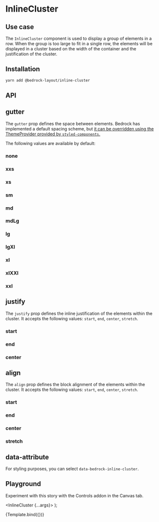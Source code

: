 

<Meta title="Spacer Components/InlineCluster" component={InlineCluster} />

# InlineCluster

## Use case

The `InlineCluster` component is used to display a group of elements in a row. When the group is too large to fit in a single row, the elements will be displayed in a cluster based on the width of the container and the justification of the cluster.

## Installation

```bash
yarn add @bedrock-layout/inline-cluster
```

## API

<Story name="API" argTypes={argTypes} />

<ArgsTable story="API" />

## gutter

The `gutter` prop defines the space between elements. Bedrock has implemented a default spacing scheme, but [it can be overridden using the ThemeProvider provided by `styled-components`.](/docs/spacing--page#integrating-with-your-design-system)

The following values are available by default:

<Canvas withSource="open">
  <Story name="gutter">
    <h3>none</h3>
    <InlineCluster gutter="none">
      <Box widthLevel={5} />
      <Box widthLevel={0.5} />
      <Box />
      <Box widthLevel={4} />
    </InlineCluster>
    <h3>xxs</h3>
    <InlineCluster gutter="xxs">
      <Box widthLevel={5} />
      <Box widthLevel={0.5} />
      <Box />
      <Box widthLevel={4} />
    </InlineCluster>
    <h3>xs</h3>
    <InlineCluster gutter="xs">
      <Box widthLevel={5} />
      <Box widthLevel={0.5} />
      <Box />
      <Box widthLevel={4} />
    </InlineCluster>
    <h3>sm</h3>
    <InlineCluster gutter="sm">
      <Box widthLevel={5} />
      <Box widthLevel={0.5} />
      <Box />
      <Box widthLevel={4} />
    </InlineCluster>
    <h3>md</h3>
    <InlineCluster gutter="md">
      <Box widthLevel={5} />
      <Box widthLevel={0.5} />
      <Box />
      <Box widthLevel={4} />
    </InlineCluster>
    <h3>mdLg</h3>
    <InlineCluster gutter="mdLg">
      <Box widthLevel={5} />
      <Box widthLevel={0.5} />
      <Box />
      <Box widthLevel={4} />
    </InlineCluster>
    <h3>lg</h3>
    <InlineCluster gutter="lg">
      <Box widthLevel={5} />
      <Box widthLevel={0.5} />
      <Box />
      <Box widthLevel={4} />
    </InlineCluster>
    <h3>lgXl</h3>
    <InlineCluster gutter="lgXl">
      <Box widthLevel={5} />
      <Box widthLevel={0.5} />
      <Box />
      <Box widthLevel={4} />
    </InlineCluster>
    <h3>xl</h3>
    <InlineCluster gutter="xl">
      <Box widthLevel={5} />
      <Box widthLevel={0.5} />
      <Box />
      <Box widthLevel={4} />
    </InlineCluster>
    <h3>xlXXl</h3>
    <InlineCluster gutter="xlXXl">
      <Box widthLevel={5} />
      <Box widthLevel={0.5} />
      <Box />
      <Box widthLevel={4} />
    </InlineCluster>
    <h3>xxl</h3>
    <InlineCluster gutter="xxl">
      <Box widthLevel={5} />
      <Box widthLevel={0.5} />
      <Box />
      <Box widthLevel={4} />
    </InlineCluster>
  </Story>
</Canvas>

## justify

The `justify` prop defines the inline justification of the elements within the cluster. It accepts the following values: `start`, `end`, `center`, `stretch`.

<Canvas withSource="open">
  <Story name="justify">
    <h3>start</h3>
    <InlineCluster justify="start" gutter="xl">
      <Box widthLevel={5} />
      <Box widthLevel={0.5} />
      <Box />
      <Box widthLevel={4} />
    </InlineCluster>
    <h3>end</h3>
    <InlineCluster justify="end" gutter="xl">
      <Box widthLevel={5} />
      <Box widthLevel={0.5} />
      <Box />
      <Box widthLevel={4} />
    </InlineCluster>
    <h3>center</h3>
    <InlineCluster justify="center" gutter="xl">
      <Box widthLevel={5} />
      <Box widthLevel={0.5} />
      <Box />
      <Box widthLevel={4} />
    </InlineCluster>
  </Story>
</Canvas>

## align

The `align` prop defines the block alignment of the elements within the cluster. It accepts the following values: `start`, `end`, `center`, `stretch`.

<Canvas withSource="open">
  <Story name="align">
    <h3>start</h3>
    <InlineCluster align="start" gutter="xl">
      <Box style={{ height: 200 }} widthLevel={5} />
      <Box widthLevel={0.5} />
      <Box />
    </InlineCluster>
    <h3>end</h3>
    <InlineCluster align="end" gutter="xl">
      <Box style={{ height: 200 }} widthLevel={5} />
      <Box widthLevel={0.5} />
      <Box />
    </InlineCluster>
    <h3>center</h3>
    <InlineCluster align="center" gutter="xl">
      <Box style={{ height: 200 }} widthLevel={5} />
      <Box widthLevel={0.5} />
      <Box />
    </InlineCluster>
    <h3>stretch</h3>
    <InlineCluster align="stretch" gutter="xl">
      <Box style={{ height: 200 }} widthLevel={5} />
      <Box widthLevel={0.5} />
      <Box />
    </InlineCluster>
  </Story>
</Canvas>

## data-attribute

For styling purposes, you can select `data-bedrock-inline-cluster`.

## Playground

Experiment with this story with the Controls addon in the Canvas tab.

   <InlineCluster {...args}>
      <Box widthLevel={5} />
      <Box widthLevel={0.5} />
      <Box />
      <Box widthLevel={4} />
    </InlineCluster>
);

<Canvas>
  <Story
    name="Playground"
    args={{
      gutter: "lg",
      justify: "start",
      align: "start",
    }}
    argTypes={argTypes}
  >
    {Template.bind({})}
  </Story>
</Canvas>

<ArgsTable story="Playground" />
